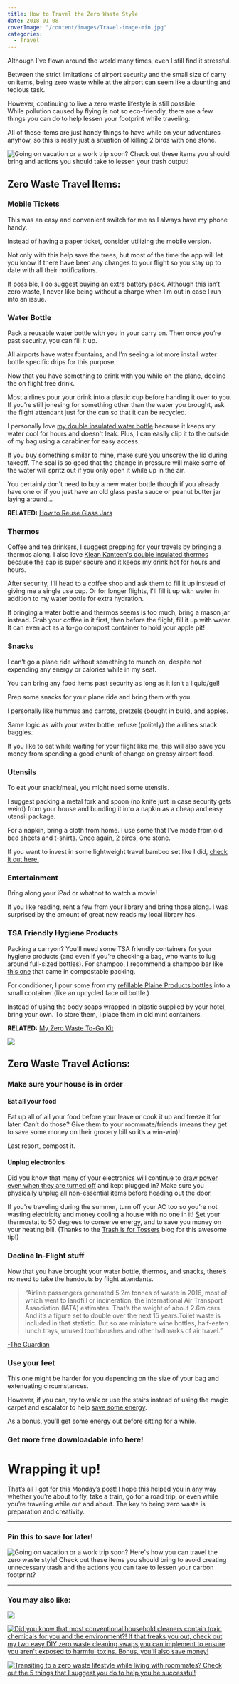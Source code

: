 ```yaml
---
title: How to Travel the Zero Waste Style
date: 2018-01-08
coverImage: "/content/images/Travel-image-min.jpg"
categories:
  - Travel
---
```


Although I’ve flown around the world many times, even I still find it stressful.

Between the strict limitations of airport security and the small size of carry on items, being zero waste while at the airport can seem like a daunting and tedious task.

However, continuing to live a zero waste lifestyle is still possible.  
While pollution caused by flying is not so eco-friendly, there are a few things you can do to help lessen your footprint while traveling.

All of these items are just handy things to have while on your adventures anyhow, so this is really just a situation of killing 2 birds with one stone.

![Going on vacation or a work trip soon? Check out these items you should bring and actions you should take to lessen your trash output!](images/Travel-image-min-1024x669.jpg)

## Zero Waste Travel Items:

### Mobile Tickets

This was an easy and convenient switch for me as I always have my phone handy.

Instead of having a paper ticket, consider utilizing the mobile version.

Not only with this help save the trees, but most of the time the app will let you know if there have been any changes to your flight so you stay up to date with all their notifications.

If possible, I do suggest buying an extra battery pack. Although this isn’t zero waste, I never like being without a charge when I’m out in case I run into an issue.

### Water Bottle

Pack a reusable water bottle with you in your carry on. Then once you’re past security, you can fill it up.

All airports have water fountains, and I’m seeing a lot more install water bottle specific drips for this purpose.

Now that you have something to drink with you while on the plane, decline the on flight free drink.

Most airlines pour your drink into a plastic cup before handing it over to you. If you’re still jonesing for something other than the water you brought, ask the flight attendant just for the can so that it can be recycled.

I personally love [my double insulated water bottle](https://earthhero.com/products/travel/klean-kanteen-reflect-stainless-steel-insulated-water-bottle-20oz/?ref=pforwords) because it keeps my water cool for hours and doesn't leak. Plus, I can easily clip it to the outside of my bag using a carabiner for easy access.

If you buy something similar to mine, make sure you unscrew the lid during takeoff. The seal is so good that the change in pressure will make some of the water will spritz out if you only open it while up in the air.

You certainly don't need to buy a new water bottle though if you already have one or if you just have an old glass pasta sauce or peanut butter jar laying around...

**RELATED:** [How to Reuse Glass Jars](https://pforwords.com/how-to-use-old-glass-jars/)

### Thermos

Coffee and tea drinkers, I suggest prepping for your travels by bringing a thermos along. I also love [Klean Kanteen's double insulated thermos](https://earthhero.com/products/travel/klean-kanteen-wide-insulated-coffee-mug-16oz/?ref=pforwords) because the cap is super secure and it keeps my drink hot for hours and hours.

After security, I'll head to a coffee shop and ask them to fill it up instead of giving me a single use cup. Or for longer flights, I'll fill it up with water in addition to my water bottle for extra hydration.

If bringing a water bottle and thermos seems is too much, bring a mason jar instead. Grab your coffee in it first, then before the flight, fill it up with water. It can even act as a to-go compost container to hold your apple pit!

### Snacks

I can’t go a plane ride without something to munch on, despite not expending any energy or calories while in my seat.

You can bring any food items past security as long as it isn’t a liquid/gel!

Prep some snacks for your plane ride and bring them with you.

I personally like hummus and carrots, pretzels (bought in bulk), and apples.

Same logic as with your water bottle, refuse (politely) the airlines snack baggies.

If you like to eat while waiting for your flight like me, this will also save you money from spending a good chunk of change on greasy airport food.

### Utensils

To eat your snack/meal, you might need some utensils.

I suggest packing a metal fork and spoon (no knife just in case security gets weird) from your house and bundling it into a napkin as a cheap and easy utensil package.

For a napkin, bring a cloth from home. I use some that I’ve made from old bed sheets and t-shirts. Once again, 2 birds, one stone.

If you want to invest in some lightweight travel bamboo set like I did, [check it out here.](https://earthhero.com/products/travel/to-go-ware-bamboo-utensil-set/?ref=pforwords)

### Entertainment

Bring along your iPad or whatnot to watch a movie!

If you like reading, rent a few from your library and bring those along. I was surprised by the amount of great new reads my local library has.

### TSA Friendly Hygiene Products

Packing a carryon? You’ll need some TSA friendly containers for your hygiene products (and even if you’re checking a bag, who wants to lug around full-sized bottles). For shampoo, I recommend a shampoo bar like [this one](https://meowmeowtweet.com/products/shampoo-bar-1) that came in compostable packing.

For conditioner, I pour some from my [refillable Plaine Products bottles](https://www.plaineproducts.com/ref/taylorapfromer/) into a small container (like an upcycled face oil bottle.)

Instead of using the body soaps wrapped in plastic supplied by your hotel, bring your own. To store them, I place them in old mint containers.

**RELATED:** [My Zero Waste To-Go Kit](https://pforwords.com/zero-waste-to-go-kit/)

![](images/Traveling-min-1-e1515362693934-1024x555.jpg)

## Zero Waste Travel Actions:

### Make sure your house is in order

#### Eat all your food

Eat up all of all your food before your leave or cook it up and freeze it for later. Can’t do those? Give them to your roommate/friends (means they get to save some money on their grocery bill so it’s a win-win)!

Last resort, compost it.

#### Unplug electronics

Did you know that many of your electronics will continue to [draw power even when they are turned off](https://www.nytimes.com/2016/05/08/science/just-how-much-power-do-your-electronics-use-when-they-are-off.html) and kept plugged in? Make sure you physically unplug all non-essential items before heading out the door.

If you're traveling during the summer, turn off your AC too so you’re not wasting electricity and money cooling a house with no one in it! [S](https://www.bounceenergy.com/articles/energy-efficiency/energy-efficiency-for-home-on-vacation)et your thermostat to 50 degrees to conserve energy, and to save you money on your heating bill. (Thanks to the [Trash is for Tossers](http://trashisfortossers.com/) blog for this awesome tip!)

### Decline In-Flight stuff

Now that you have brought your water bottle, thermos, and snacks, there’s no need to take the handouts by flight attendants.

> “Airline passengers generated 5.2m tonnes of waste in 2016, most of which went to landfill or incineration, the International Air Transport Association (IATA) estimates. That’s the weight of about 2.6m cars. And it’s a figure set to double over the next 15 years.Toilet waste is included in that statistic. But so are miniature wine bottles, half-eaten lunch trays, unused toothbrushes and other hallmarks of air travel.”

[\-The Guardian](https://www.theguardian.com/sustainable-business/2017/apr/01/airline-food-waste-landfill-incineration-airports-recycling-iberia-qantas-united-virgin)

### Use your feet

This one might be harder for you depending on the size of your bag and extenuating circumstances.

However, if you can, try to walk or use the stairs instead of using the magic carpet and escalator to help [save some energy](http://www.slate.com/articles/health_and_science/the_green_lantern/2010/08/escalators_vs_elevators.html).

As a bonus, you’ll get some energy out before sitting for a while.

### Get more free downloadable info here!

# Wrapping it up!

That’s all I got for this Monday’s post! I hope this helped you in any way whether you’re about to fly, take a train, go for a road trip, or even while you’re traveling while out and about. The key to being zero waste is preparation and creativity.

---

### Pin this to save for later!

![Going on vacation or a work trip soon? Here's how you can travel the zero waste style! Check out these items you should bring to avoid creating unnecessary trash and the actions you can take to lessen your carbon footprint?](images/travel-updated-min-684x1024.png)

---

### You may also like:

[![](images/to-go-kit-min-684x1024.png)](https://pforwords.com/how-to-travel-the-zero-waste-style)

[![Did you know that most conventional household cleaners contain toxic chemicals for you and the environment?! If that freaks you out, check out my two easy DIY zero waste cleaning swaps you can implement to ensure you aren't exposed to harmful toxins. Bonus, you'll also save money!](images/Cleaners-min-1-684x1024.png)](https://pforwords.com/zero-waste-cleaning-swaps/)

[![Transiting to a zero waste lifestyle while living with roommates? Check out the 5 things that I suggest you do to help you be successful!](images/Roommates-1-min-684x1024.png)](https://pforwords.com/living-zero-waste-with-roommates/)
